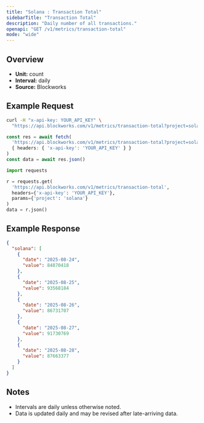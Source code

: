 ```yaml
---
title: "Solana : Transaction Total"
sidebarTitle: "Transaction Total"
description: "Daily number of all transactions."
openapi: "GET /v1/metrics/transaction-total"
mode: "wide"
---
```


## Overview

- **Unit:** count
- **Interval:** daily
- **Source:** Blockworks

## Example Request

<CodeGroup>

```bash cURL
curl -H "x-api-key: YOUR_API_KEY" \
  "https://api.blockworks.com/v1/metrics/transaction-total?project=solana"
```

```typescript TypeScript
const res = await fetch(
  'https://api.blockworks.com/v1/metrics/transaction-total?project=solana',
  { headers: { 'x-api-key': 'YOUR_API_KEY' } }
)
const data = await res.json()
```

```python Python
import requests

r = requests.get(
  'https://api.blockworks.com/v1/metrics/transaction-total',
  headers={'x-api-key': 'YOUR_API_KEY'},
  params={'project': 'solana'}
)
data = r.json()
```

</CodeGroup>

## Example Response

```json
{
  "solana": [
    {
      "date": "2025-08-24",
      "value": 84870418
    },
    {
      "date": "2025-08-25",
      "value": 93568184
    },
    {
      "date": "2025-08-26",
      "value": 86731707
    },
    {
      "date": "2025-08-27",
      "value": 91730769
    },
    {
      "date": "2025-08-28",
      "value": 87663377
    }
  ]
}
```

## Notes
- Intervals are daily unless otherwise noted.
- Data is updated daily and may be revised after late-arriving data.
